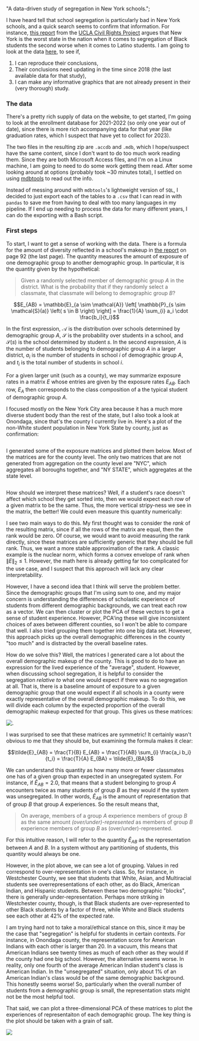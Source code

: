   "A data-driven study of segregation in New York schools.";

I have heard tell that school segregation is particularly bad in New York
schools, and a quick search seems to confirm that information. For instance,
[this report](https://www.civilrightsproject.ucla.edu/research/k-12-education/integration-and-diversity/nyc-school-segregation-report-card-still-last-action-needed-now/NYC_6-09-final-for-post.pdf "UCLA report on NY Segregation")
from the
[UCLA Civil Rights Project](https://www.civilrightsproject.ucla.edu/ "UCLA Civil Rights Project Website")
argues that New York is the worst state in the nation when it comes to
segregation of Black students the second worse when it comes to Latino students.
I am going to look at the data [here](https://data.nysed.gov/downloads.php), to
see if,

1. I can reproduce their conclusions,
2. Their conclusions need updating in the time since 2018 (the last available
   data for that study),
3. I can make any informative graphics that are not already present in their
   (very thorough) study.

### The data

There's a pretty rich supply of data on the website, to get started, I'm going
to look at the enrollment database for 2021-2022 (so only one year out of date),
since there is more rich accompanying data for that year (like graduation rates,
which I suspect that have yet to collect for 2023).

The two files in the resulting zip are `.accdb` and `.mdb`, which I hope/suspect
have the same content, since I don't want to do too much work reading them.
Since they are both Microsoft Access files, and I'm on a Linux machine, I am
going to need to do some work getting them read. After some looking around at
options (probably took ~30 minutes total), I settled on using
[mdbtools](https://github.com/mdbtools/mdbtools) to read out the info.

Instead of messing around with `mdbtools`'s lightweight version of `SQL`, I
decided to just export each of the tables to a `.csv` that I can read in with
`pandas` to save me from having to deal with too many languages in my pipeline.
If I end up needing to process the data for many different years, I can do the
exporting with a Bash script.

### First steps

To start, I want to get a sense of working with the data. There is a formula for
the amount of diversity reflected in a school's makeup in
[the report](https://www.civilrightsproject.ucla.edu/research/k-12-education/integration-and-diversity/nyc-school-segregation-report-card-still-last-action-needed-now/NYC_6-09-final-for-post.pdf "UCLA report on NY Segregation")
on page 92 (the last page). The quantity measures the amount of exposure of one
demographic group to another demographic group. In particular, it is the
quantity given by the hypothetical:

> Given a randomly selected member of demographic group $A$ in the district.
> What is the probability that if they randomly select a classmate, that
> classmate will belong to demographic group $B$?

```math
E_{AB} = \mathbb{E}_{a \sim \mathcal{A}} \left[ \mathbb{P}_{s \sim \mathcal{S}(a)} \left( s \in B \right) \right] = \frac{1}{A} \sum_{i} a_i \cdot \frac{b_i}{t_i}
```

In the first expression, $\mathcal{A}$ is the distribution over schools
determined by demographic group $A$, $\mathcal{S}$ is the probability over
students in a school, and $\mathcal{S}(s)$ is the school determined by student
$s$. In the second expression, $A$ is the number of students belonging to
demographic group $A$ in a larger district, $a_i$ is the number of students in
school $i$ of demographic group $A$, and $t_i$ is the total number of students
in school $i$.

For a given larger unit (such as a county), we may summarize exposure rates in a
matrix $E$ whose entries are given by the exposure rates $E_{AB}$. Each row,
$E_A$ then corresponds to the class composition of a the typical student of
demographic group $A$.

I focused mostly on the New York City area because it has a much more diverse
student body than the rest of the state, but I also took a look at Onondaga,
since that's the county I currently live in. Here's a plot of the non-White
student population in New York State by county, just as confirmation:

<img src={nonWhiteMap} class="small" alt="" />

I generated some of the exposure matrices and plotted them below. Most of the
matrices are for the county level. The only two matrices that are not generated
from aggregation on the county level are "NYC", which aggregates all boroughs
together, and "NY STATE", which aggregates at the state level.

<img src={nonNormalizedExposureMatrix} className="med" alt="" />

How should we interpret these matrices? Well, if a student's race doesn't affect
which school they get sorted into, then we would expect each _row_ of a given
matrix to be the same. Thus, the more vertical stripy-ness we see in the matrix,
the better! We could even measure this quantity numerically:

I see two main ways to do this. My first thought was to consider the _rank_ of
the resulting matrix, since if all the rows of the matrix are equal, then the
rank would be zero. Of course, we would want to avoid measuring the rank
directly, since these matrices are sufficiently generic that they should be full
rank. Thus, we want a more stable approximation of the rank. A classic example
is the nuclear norm, which forms a convex envelope of rank when
$\| E \|_{2} \le 1$. However, the math here is already getting far too
complicated for the use case, and I suspect that this approach will lack any
clear interpretability.

However, I have a second idea that I think will serve the problem better. Since
the demographic groups that I'm using sum to one, and my major concern is
understanding the differences of scholastic experience of students from
different demographic backgrounds, we can treat each row as a vector. We can
then cluster or plot the PCA of these vectors to get a sense of student
experience. However, PCA'ing these will give inconsistent choices of axes
between different counties, so I won't be able to compare that well. I also
tried grouping them together into one big data set. However, this approach picks
up the overall demographic differences in the county "too much" and is
distracted by the overall baseline rates.

How do we solve this? Well, the matrices I generated care a lot about the
overall demographic makeup of the county. This is good to do to have an
expression for the lived experience of the "average", student. However, when
discussing school segregation, it is helpful to consider the segregation
_relative to_ what one would expect if there was no segregation at all. That is,
there is a baseline amount of exposure to a given demographic group that one
would expect if all schools in a county were exactly representative of the
overall demographic makeup. To do this, we will divide each column by the
expected proportion of the overall demographic makeup expected for that group.
This gives us these matrices:

<img src={normalizedExposureMatrix} className="med" alt="." />

I was surprised to see that these matrices are symmetric! It certainly wasn't
obvious to me that they should be, but examining the formula makes it clear:

```math
\tilde{E}_{AB} = \frac{T}{B} E_{AB} = \frac{T}{AB} \sum_{i} \frac{a_i b_i}{t_i} = \frac{T}{A} E_{BA} = \tilde{E}_{BA}
```

We can understand this quantity as how many more or fewer classmates one has of
a given group than expected in an unsegregated system. For instance, if
$\tilde{E}_{AB} = 2.0$, that means that a student belonging to group $A$
encounters twice as many students of group $B$ as they would if the system was
unsegregated. In other words, $\tilde{E}_{AB}$ is the amount of representation
that of group $B$ that group $A$ experiences. So the result means that,

> On average, members of a group $A$ experience members of group $B$ as the same
> amount _(over/under)-represented_ as members of group $B$ experience members
> of group $B$ as (over/under)-represented.

For this intuitive reason, I will refer to the quantity $\tilde{E}_{AB}$ as the
representation between $A$ and $B$. In a system without any partitioning of
students, this quantity would always be one.

However, in the plot above, we can see a lot of grouping. Values in red
correspond to over-representation in one's class. So, for instance, in
Westchester County, we see that students that White, Asian, and Multiracial
students see overrepresentations of each other, as do Black, American Indian,
and Hispanic students. Between these two demographic "blocks", there is
generally under-representation. Perhaps more striking in Westchester county,
though, is that Black students are over-represented to other Black students by a
factor of three, while White and Black students see each other at 42% of the
expected rate.

I am trying hard not to take a moral/ethical stance on this, since it may be the
case that "segregation" is helpful for students in certain contexts. For
instance, in Onondaga county, the representation score for American Indians with
each other is larger than 20. In a vacuum, this means that American Indians see
twenty times as much of each other as they would if the county had one big
school. However, the alternative seems worse. In reality, only one fourth of the
average American Indian student's class is American Indian. In the
"unsegregated" situation, only about 1% of an American Indian's class would be
of the same demographic background. This honestly seems worse! So, particularly
when the overall number of students from a demographic group is small, the
representation stats might not be the most helpful tool.

That said, we can plot a three-dimensional PCA of these matrices to plot the
experiences of representaiton of each demographic group. The key thing is the
plot should be taken with a grain of salt.

<img className="med" src={pcaPlot} />
